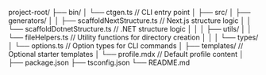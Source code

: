 project-root/
├── bin/
│ └── ctgen.ts // CLI entry point
│
├── src/
│ ├── generators/
│ │ ├── scaffoldNextStructure.ts // Next.js structure logic
│ │ └── scaffoldDotnetStructure.ts // .NET structure logic
│ │
│ ├── utils/
│ │ └── fileHelpers.ts // Utility functions for directory creation
│ │
│ └── types/
│ └── options.ts // Option types for CLI commands
│
├── templates/ // Optional starter templates
│ └── profile.mdx // Default profile content
│
├── package.json
├── tsconfig.json
└── README.md
